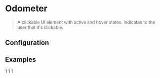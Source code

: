 
# Odometer

> A clickable UI element with active and hover states. Indicates to the user that it's clickable.

<CodeBlock>
  <Odometer fontSize={20} children={1}/>
</CodeBlock>

## Configuration

<ConfigBlock of={Odometer} />

## Examples

<CodeBlock title="Type: Primary">
  <Odometer>1</Odometer>
</CodeBlock>

<CodeBlock title="Type: With custom classname and prefix classname">
  <Odometer className="test">1</Odometer>
</CodeBlock>

<CodeBlock title="Type: With custom font size">
  <Odometer fontSize={32}>1</Odometer>
</CodeBlock>

